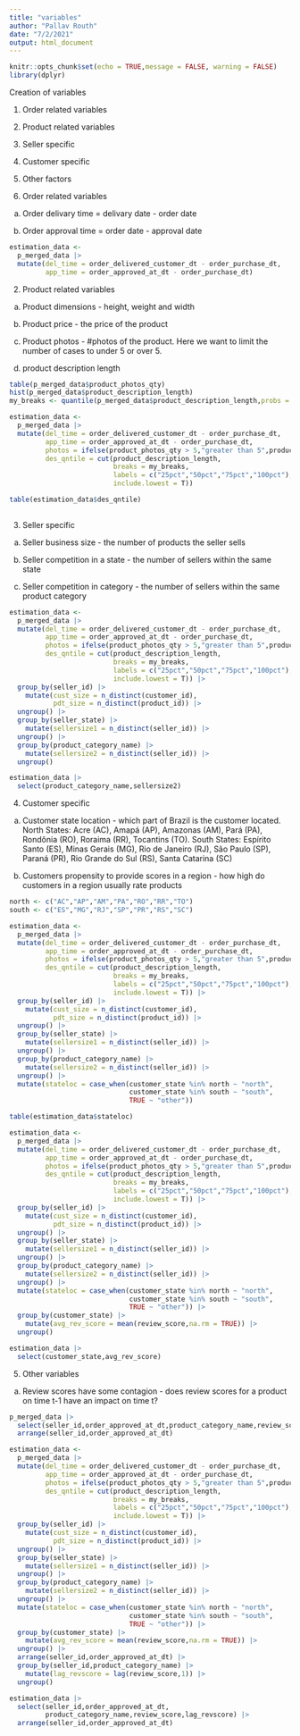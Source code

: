 ```yaml
---
title: "variables"
author: "Pallav Routh"
date: "7/2/2021"
output: html_document
---
```


```r
knitr::opts_chunk$set(echo = TRUE,message = FALSE, warning = FALSE)
library(dplyr)
```

Creation of variables

1. Order related variables

2. Product related variables

3. Seller specific

4. Customer specific

5. Other factors




1. Order related variables

a. Order delivary time = delivary date - order date

b. Order approval time = order date - approval date

```r
estimation_data <- 
  p_merged_data |> 
  mutate(del_time = order_delivered_customer_dt - order_purchase_dt,
         app_time = order_approved_at_dt - order_purchase_dt)
```

2. Product related variables

a. Product dimensions - height, weight and width

b. Product price - the price of the product

c. Product photos - #photos of the product. Here we want to limit the number of cases to under 5 or over 5. 

d. product description length

```r
table(p_merged_data$product_photos_qty)
hist(p_merged_data$product_description_length)
my_breaks <- quantile(p_merged_data$product_description_length,probs = c(0:4)/4)

estimation_data <- 
  p_merged_data |> 
  mutate(del_time = order_delivered_customer_dt - order_purchase_dt,
         app_time = order_approved_at_dt - order_purchase_dt,
         photos = ifelse(product_photos_qty > 5,"greater than 5",product_photos_qty),
         des_qntile = cut(product_description_length,
                          breaks = my_breaks,
                          labels = c("25pct","50pct","75pct","100pct"),
                          include.lowest = T)) 

table(estimation_data$des_qntile)
  
```

3. Seller specific

a. Seller business size - the number of products the seller sells

b. Seller competition in a state - the number of sellers within the same state

c. Seller competition in category - the number of sellers within the same product category

```r
estimation_data <- 
  p_merged_data |> 
  mutate(del_time = order_delivered_customer_dt - order_purchase_dt,
         app_time = order_approved_at_dt - order_purchase_dt,
         photos = ifelse(product_photos_qty > 5,"greater than 5",product_photos_qty),
         des_qntile = cut(product_description_length,
                          breaks = my_breaks,
                          labels = c("25pct","50pct","75pct","100pct"),
                          include.lowest = T)) |> 
  group_by(seller_id) |> 
    mutate(cust_size = n_distinct(customer_id),
           pdt_size = n_distinct(product_id)) |> 
  ungroup() |> 
  group_by(seller_state) |> 
    mutate(sellersize1 = n_distinct(seller_id)) |> 
  ungroup() |> 
  group_by(product_category_name) |> 
    mutate(sellersize2 = n_distinct(seller_id)) |> 
  ungroup()

estimation_data |> 
  select(product_category_name,sellersize2)
```

4. Customer specific

a. Customer state location - which part of Brazil is the customer located. 
North States: Acre (AC), Amapá (AP), Amazonas (AM), Pará (PA), Rondônia (RO), Roraima (RR), Tocantins (TO). South States: Espírito Santo (ES), Minas Gerais (MG), Rio de Janeiro (RJ), São Paulo (SP), Paraná (PR), Rio Grande do Sul (RS), Santa Catarina (SC)

b. Customers propensity to provide scores in a region - how high do customers in a region usually rate products

```r
north <- c("AC","AP","AM","PA","RO","RR","TO")
south <- c("ES","MG","RJ","SP","PR","RS","SC")

estimation_data <- 
  p_merged_data |> 
  mutate(del_time = order_delivered_customer_dt - order_purchase_dt,
         app_time = order_approved_at_dt - order_purchase_dt,
         photos = ifelse(product_photos_qty > 5,"greater than 5",product_photos_qty),
         des_qntile = cut(product_description_length,
                          breaks = my_breaks,
                          labels = c("25pct","50pct","75pct","100pct"),
                          include.lowest = T)) |> 
  group_by(seller_id) |> 
    mutate(cust_size = n_distinct(customer_id),
           pdt_size = n_distinct(product_id)) |> 
  ungroup() |> 
  group_by(seller_state) |> 
    mutate(sellersize1 = n_distinct(seller_id)) |> 
  ungroup() |> 
  group_by(product_category_name) |> 
    mutate(sellersize2 = n_distinct(seller_id)) |> 
  ungroup() |> 
  mutate(stateloc = case_when(customer_state %in% north ~ "north",
                              customer_state %in% south ~ "south",
                              TRUE ~ "other"))

table(estimation_data$stateloc)
```


```r
estimation_data <- 
  p_merged_data |> 
  mutate(del_time = order_delivered_customer_dt - order_purchase_dt,
         app_time = order_approved_at_dt - order_purchase_dt,
         photos = ifelse(product_photos_qty > 5,"greater than 5",product_photos_qty),
         des_qntile = cut(product_description_length,
                          breaks = my_breaks,
                          labels = c("25pct","50pct","75pct","100pct"),
                          include.lowest = T)) |> 
  group_by(seller_id) |> 
    mutate(cust_size = n_distinct(customer_id),
           pdt_size = n_distinct(product_id)) |> 
  ungroup() |> 
  group_by(seller_state) |> 
    mutate(sellersize1 = n_distinct(seller_id)) |> 
  ungroup() |> 
  group_by(product_category_name) |> 
    mutate(sellersize2 = n_distinct(seller_id)) |> 
  ungroup() |> 
  mutate(stateloc = case_when(customer_state %in% north ~ "north",
                              customer_state %in% south ~ "south",
                              TRUE ~ "other")) |> 
  group_by(customer_state) |> 
    mutate(avg_rev_score = mean(review_score,na.rm = TRUE)) |> 
  ungroup()

estimation_data |> 
  select(customer_state,avg_rev_score)
```


5. Other variables

a. Review scores have some contagion - does review scores for a product on time t-1 have an impact on time t?

```r
p_merged_data |> 
  select(seller_id,order_approved_at_dt,product_category_name,review_score) |> 
  arrange(seller_id,order_approved_at_dt)

estimation_data <- 
  p_merged_data |> 
  mutate(del_time = order_delivered_customer_dt - order_purchase_dt,
         app_time = order_approved_at_dt - order_purchase_dt,
         photos = ifelse(product_photos_qty > 5,"greater than 5",product_photos_qty),
         des_qntile = cut(product_description_length,
                          breaks = my_breaks,
                          labels = c("25pct","50pct","75pct","100pct"),
                          include.lowest = T)) |> 
  group_by(seller_id) |> 
    mutate(cust_size = n_distinct(customer_id),
           pdt_size = n_distinct(product_id)) |> 
  ungroup() |> 
  group_by(seller_state) |> 
    mutate(sellersize1 = n_distinct(seller_id)) |> 
  ungroup() |> 
  group_by(product_category_name) |> 
    mutate(sellersize2 = n_distinct(seller_id)) |> 
  ungroup() |> 
  mutate(stateloc = case_when(customer_state %in% north ~ "north",
                              customer_state %in% south ~ "south",
                              TRUE ~ "other")) |> 
  group_by(customer_state) |> 
    mutate(avg_rev_score = mean(review_score,na.rm = TRUE)) |> 
  ungroup() |> 
  arrange(seller_id,order_approved_at_dt) |> 
  group_by(seller_id,product_category_name) |> 
    mutate(lag_revscore = lag(review_score,1)) |> 
  ungroup()

estimation_data |> 
  select(seller_id,order_approved_at_dt,
         product_category_name,review_score,lag_revscore) |> 
  arrange(seller_id,order_approved_at_dt) 
```

